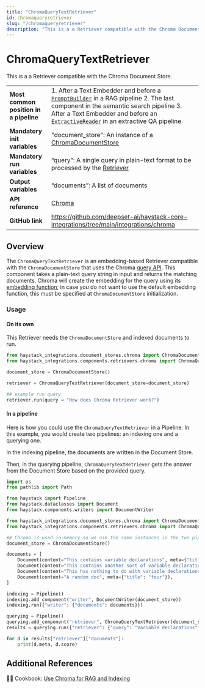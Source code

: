 ```yaml
---
title: "ChromaQueryTextRetriever"
id: chromaqueryretriever
slug: "/chromaqueryretriever"
description: "This is a a Retriever compatible with the Chroma Document Store."
---
```


# ChromaQueryTextRetriever

This is a a Retriever compatible with the Chroma Document Store.

|  |  |
| --- | --- |
| **Most common position in a pipeline** | 1. After a Text Embedder and before a [`PromptBuilder`](../builders/promptbuilder.mdx)   in a RAG pipeline  2. The last component in the semantic search pipeline  3. After a Text Embedder and before an [`ExtractiveReader`](../readers/extractivereader.mdx)   in an extractive QA pipeline |
| **Mandatory init variables**           | "document_store": An instance of a [ChromaDocumentStore](../../document-stores/chromadocumentstore.mdx)                                                                                                                                                                                         |
| **Mandatory run variables**            | “query”: A single query in plain-text format to be processed by the [Retriever](../retrievers.mdx)                                                                                                                                                                           |
| **Output variables**                   | “documents”: A list of documents                                                                                                                                                                                                                                            |
| **API reference**                      | [Chroma](/reference/integrations-chroma)                                                                                                                                                                                                                                           |
| **GitHub link**                        | https://github.com/deepset-ai/haystack-core-integrations/tree/main/integrations/chroma                                                                                                                                                                                    |

## Overview

The `ChromaQueryTextRetriever` is an embedding-based Retriever compatible with the `ChromaDocumentStore` that uses the Chroma [query API](https://docs.trychroma.com/reference/Collection#query).
This component takes a plain-text query string in input and returns the matching documents.
Chroma will create the embedding for the query using its [embedding function](https://docs.trychroma.com/embeddings#default-all-minilm-l6-v2); in case you do not want to use the default embedding function, this must be specified at `ChromaDocumentStore` initialization.

### Usage

#### On its own

This Retriever needs the `ChromaDocumentStore` and indexed documents to run.

```python
from haystack_integrations.document_stores.chroma import ChromaDocumentStore
from haystack_integrations.components.retrievers.chroma import ChromaQueryTextRetriever

document_store = ChromaDocumentStore()

retriever = ChromaQueryTextRetriever(document_store=document_store)

## example run query
retriever.run(query = "How does Chroma Retriever work?")
```

#### In a pipeline

Here is how you could use the `ChromaQueryTextRetriever` in a Pipeline. In this example, you would create two pipelines: an indexing one and a querying one.

In the indexing pipeline, the documents are written in the Document Store.

Then, in the querying pipeline, `ChromaQueryTextRetriever` gets the answer from the Document Store based on the provided query.

```python
import os
from pathlib import Path

from haystack import Pipeline
from haystack.dataclasses import Document
from haystack.components.writers import DocumentWriter

from haystack_integrations.document_stores.chroma import ChromaDocumentStore
from haystack_integrations.components.retrievers.chroma import ChromaQueryTextRetriever

## Chroma is used in-memory so we use the same instances in the two pipelines below
document_store = ChromaDocumentStore()

documents = [
    Document(content="This contains variable declarations", meta={"title": "one"}),
    Document(content="This contains another sort of variable declarations", meta={"title": "two"}),
    Document(content="This has nothing to do with variable declarations", meta={"title": "three"}),
    Document(content="A random doc", meta={"title": "four"}),
]

indexing = Pipeline()
indexing.add_component("writer", DocumentWriter(document_store))
indexing.run({"writer": {"documents": documents}})

querying = Pipeline()
querying.add_component("retriever", ChromaQueryTextRetriever(document_store))
results = querying.run({"retriever": {"query": "Variable declarations", "top_k": 3}})

for d in results["retriever"]["documents"]:
    print(d.meta, d.score)
```

## Additional References

:cook: Cookbook: [Use Chroma for RAG and Indexing](https://haystack.deepset.ai/cookbook/chroma-indexing-and-rag-examples)
